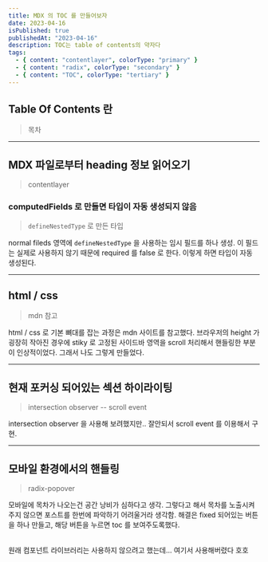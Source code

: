 ```yaml
---
title: MDX 의 TOC 를 만들어보자
date: 2023-04-16
isPublished: true
publishedAt: "2023-04-16"
description: TOC는 table of contents의 약자다
tags:
  - { content: "contentlayer", colorType: "primary" }
  - { content: "radix", colorType: "secondary" }
  - { content: "TOC", colorType: "tertiary" }
---
```


## Table Of Contents 란

> 목차

---

## MDX 파일로부터 heading 정보 읽어오기

> contentlayer

### computedFields 로 만들면 타입이 자동 생성되지 않음

> `defineNestedType` 로 만든 타입

normal fileds 영역에 `defineNestedType` 을 사용하는 임시 필드를 하나 생성. 이 필드는 실제로 사용하지 않기 때문에 required 를 false 로 한다.
이렇게 하면 타입이 자동 생성된다.

---

## html / css

> mdn 참고

html / css 로 기본 뼈대를 잡는 과정은 mdn 사이트를 참고했다. 브라우저의 height 가 굉장히 작아진 경우에 stiky 로 고정된 사이드바 영역을 scroll 처리해서 핸들링한 부분이 인상적이었다.
그래서 나도 그렇게 만들었다.

---

## 현재 포커싱 되어있는 섹션 하이라이팅

> intersection observer -- scroll event

intersection observer 을 사용해 보려했지만.. 잘안되서 scroll event 를 이용해서 구현.

---

## 모바일 환경에서의 핸들링

> radix-popover

모바일에 목차가 나오는건 공간 낭비가 심하다고 생각. 그렇다고 해서 목차를 노출시켜주지 않으면 포스트를 한번에 파악하기 어려울거라 생각함.
해결은 fixed 되어있는 버튼을 하나 만들고, 해당 버튼을 누르면 toc 를 보여주도록했다.

<br />
원래 컴포넌트 라이브러리는 사용하지 않으려고 했는데... 여기서 사용해버렸다 호호
